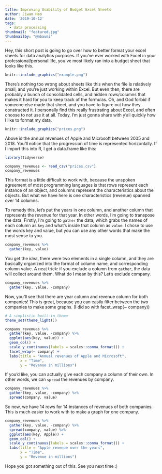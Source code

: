 ```yaml
---
title: Improving Usability of Budget Excel Sheets
author: Jiwan Heo
date: '2019-10-12'
tags:
  - data processing
thumbnail: "featured.jpg"
thumbnailby: "@mbaumi"
---
```


Hey, this short post is going to go over how to better format your excel sheets for data analytics purposes. If you've ever worked with Excel in your professional/personal life, you've most likely ran into a budget sheet that looks like this.

```r
knitr::include_graphics("example.png")
```

There's nothing too wrong about sheets like this when the file is relatively small, and you're just working within Excel. But even then, there are probably a bunch of consolidated cells, and hidden rows/columns that makes it hard for you to keep track of the formulas. Oh, and God forbid if someone else made that sheet, and you have to figure out how they constructed it. I personally find this really frustrating about Excel, and often choose to not use it at all. Today, I'm just gonna share with y'all quickly how I like to format my data.

```r
knitr::include_graphics("prices.png")
```

Above is the annual revenues of Apple and Microsoft between 2005 and 2018. You'll notice that the progression of time is represented horizontally. If I import this into R, I get a data.frame like this:

```r
library(tidyverse)

company_revenues <- read_csv("prices.csv")
company_revenues
```

This format is a little difficult to work with, because the unspoken agreement of most programming languages is that rows represent each instance of an object, and columns represent the characteristics about the objects. But what we have here is one characteristics (revenue) spanned over 14 columns. 

To remedy this, let's put the years in one column, and another column that represents the revenue for that year. In other words, I'm going to transpose the data. Firstly, I'm going to `gather` the data, which grabs the names of each column as `key` and what's inside that column as `value`. I chose to use the words key and value, but you can use any other words that make the most sense to you.

```r
company_revenues %>% 
  gather(key, value)
```

You get the idea, there were two elements in a single column, and they are basically organized into the format of column name, and corresponding column value. A neat trick: if you exclude a column from `gather`, the data will collect around them. What do I mean by this? Let's exclude company.

```r
company_revenues %>% 
  gather(key, value, -company)
```

Now, you'll see that there are year column and revenue column for both companies! This is great, because you can easily filter between the two companies to make some graphs. (I did so with facet_wrap(~ company))

```r
# A simplistic built-in theme 
theme_set(theme_light())

company_revenues %>% 
  gather(key, value, -company) %>% 
  ggplot(aes(key, value)) +
  geom_col() +
  scale_y_continuous(labels = scales::comma_format()) +
  facet_wrap(~ company) +
  labs(title = "Annual revenues of Apple and Microsoft",
       x = "Time",
       y = "Revenue in millions")
```




If you'd like, you can actually give each company a column of their own. In other words, we can `spread` the revenues by company.

```r
company_revenues %>% 
  gather(key, value, -company) %>% 
  spread(company, value)
```

So now, we have 14 rows for 14 instances of revenues of both companies. This is much easier to work with to make a graph for one company.

```r
company_revenues %>% 
  gather(key, value, -company) %>% 
  spread(company, value) %>% 
  ggplot(aes(key, Apple)) +
  geom_col() +
  scale_y_continuous(labels = scales::comma_format()) +
  labs(title = "Apple revenue over the years",
       x = "Time",
       y = "Revenue in millions")
```

Hope you got something out of this. See you next time :)